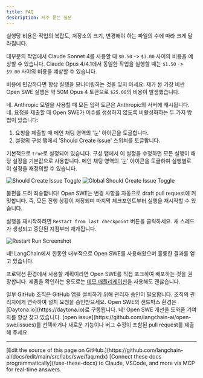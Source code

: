 ```yaml
---
title: FAQ
description: 자주 묻는 질문
---
```


<Accordion title="전체 Open SWE 실행 비용은 얼마인가요?">
  실행당 비용은 작업의 복잡도, 저장소의 크기, 변경해야 하는 파일의 수에 따라 크게 달라집니다.

  대부분의 작업에서 Claude Sonnet 4를 사용할 때 `$0.50` -> `$3.00` 사이의 비용을 예상할 수 있습니다.
  Claude Opus 4/4.1에서 동일한 작업을 실행할 때는 `$1.50` -> `$9.00` 사이의 비용을 예상할 수 있습니다.

  비용에 민감하다면 항상 실행을 모니터링하는 것을 잊지 마세요. 제가 본 가장 비싼 Open SWE 실행은 약 50M Opus 4 토큰으로 `$25.00`의 비용이 발생했습니다.
</Accordion>

<Accordion title="Open SWE는 자동으로 토큰을 캐시하나요?">
  네. Anthropic 모델을 사용할 때 모든 입력 토큰은 Anthropic의 서버에 캐시됩니다.
</Accordion>

<Accordion title="요청을 제출할 때 Open SWE가 이슈를 생성하지 않도록 비활성화할 수 있나요?">
  네. 요청을 제출할 때 Open SWE가 이슈를 생성하지 않도록 비활성화하는 두 가지 방법이 있습니다:

  1. 요청을 제출할 때 메인 채팅 영역의 '눈' 아이콘을 토글합니다.
  2. 설정의 구성 탭에서 'Should Create Issue' 스위치를 토글합니다.

  기본적으로 `true`로 설정되어 있습니다. 구성 탭에서 이 설정을 수정하면 모든 실행이 해당 설정을 기본값으로 사용합니다. 메인 채팅 영역의 '눈' 아이콘을 토글하여 실행별로 이 설정을 재정의할 수 있습니다.

  ![Should Create Issue Toggle](/images/dont_create_issue_eye_screenshot.png)
  ![Global Should Create Issue Toggle](/images/dont_create_issue_global_toggle_screenshot.png)
</Accordion>

<Accordion title="실행이 중간에 실패했습니다. 어떻게 해야 하나요?">
  불편을 드려 죄송합니다! Open SWE는 변경 사항을 자동으로 draft pull request에 커밋합니다. 즉, 모든 진행 상황이 저장되며 마지막 체크포인트부터 실행을 재시작할 수 있습니다.

  실행을 재시작하려면 `Restart from last checkpoint` 버튼을 클릭하세요. 새 스레드가 생성되고 중단된 지점부터 재개됩니다.

  ![Restart Run Screenshot](/images/restart_run_screenshot.png)
</Accordion>

<Accordion title="프로덕션 환경에서 Open SWE를 사용할 수 있나요?">
  네! LangChain에서 한동안 내부적으로 Open SWE를 사용해왔으며 훌륭한 결과를 얻고 있습니다.

  프로덕션 환경에서 사용할 계획이라면 Open SWE를 직접 포크하여 배포하는 것을 권장합니다. 제품을 확인하는 용도로는 [데모 애플리케이션](https://swe.langchain.com)을 사용해도 괜찮습니다.
</Accordion>

<Accordion title="조직의 저장소에 Open SWE를 설치했는데 UI에 표시되지 않습니다. 왜 그런가요?">
  일부 GitHub 조직은 GitHub 앱을 설치하기 위해 관리자 승인이 필요합니다. 조직의 관리자에게 연락하여 설치 요청을 승인받으세요.  
</Accordion>

<Accordion title="Open SWE는 어떤 샌드박스 환경에서 실행되나요?">
  Open SWE의 샌드박스 환경은 [Daytona.io](https://daytona.io)로 구동됩니다.
</Accordion>

<Accordion title="Open SWE에 기여할 수 있나요?">
  네! Open SWE 개선을 도와줄 기여자를 항상 찾고 있습니다. [open issue](https://github.com/langchain-ai/open-swe/issues)를 선택하거나 새로운 기능이나 버그 수정이 포함된 pull request를 제출해 주세요.
</Accordion>

---

<Callout icon="pen-to-square" iconType="regular">
    [Edit the source of this page on GitHub.](https://github.com/langchain-ai/docs/edit/main/src/labs/swe/faq.mdx)
</Callout>
<Tip icon="terminal" iconType="regular">
    [Connect these docs programmatically](/use-these-docs) to Claude, VSCode, and more via MCP for    real-time answers.
</Tip>
